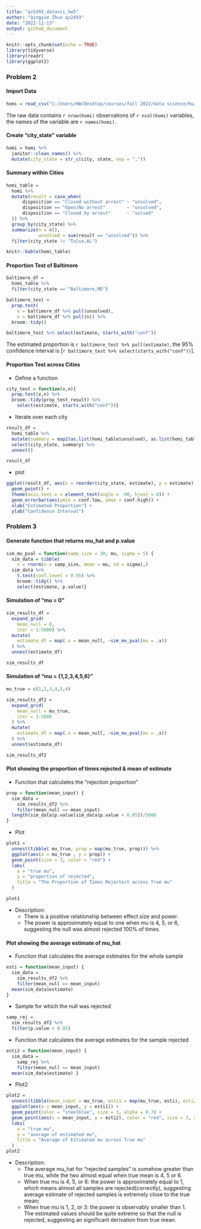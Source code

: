 ```yaml
---
title: "qz2493_datasci_hw5"
author: "Qingyue Zhuo qz2493"
date: "2022-11-13"
output: github_document
---
```


```r
knitr::opts_chunk$set(echo = TRUE)
library(tidyverse)
library(readr)
library(ggplot2)
```

### Problem 2
#### Import Data
```r
homi = read_csv("C:/Users/HW/Desktop/courses/fall 2022/data science/hw/hw5/homicide-data.csv")
```
The raw data contains `r nrow(homi)` observations of `r ncol(homi)` variables, the names of the variable are `r names(homi)`.

#### Create "city_state" variable
```r
homi = homi %>%
  janitor::clean_names() %>%
  mutate(city_state = str_c(city, state, sep = ","))
```

#### Summary within Cities
```r
homi_table = 
  homi %>%
  mutate(result = case_when(
      disposition == "Closed without arrest" ~ "unsolved",
      disposition == "Open/No arrest"        ~ "unsolved",
      disposition == "Closed by arrest"      ~ "solved"
  )) %>% 
  group_by(city_state) %>% 
  summarize(n = n(),
            unsolved = sum(result == "unsolved")) %>%
  filter(city_state != "Tulsa,AL")

knitr::kable(homi_table)
```

#### Proportion Test of Baltimore
```r
baltimore_df =
  homi_table %>%
  filter(city_state == "Baltimore,MD")

baltimore_test = 
  prop.test(
    x = baltimore_df %>% pull(unsolved), 
    n = baltimore_df %>% pull(n)) %>%
  broom::tidy()

baltimore_test %>% select(estimate, starts_with("conf"))
```
The estimated proportion is `r baltimore_test %>% pull(estimate)`, the 95% confidence interval is [`r baltimore_test %>% select(starts_with("conf"))`].

#### Proportion Test across Cities
  - Define a function 
```r
city_test = function(x,n){
  prop.test(x,n) %>%
  broom::tidy(prop_test_result) %>%
    select(estimate, starts_with("conf"))}
```

  - Iterate over each city
```r
result_df = 
  homi_table %>% 
  mutate(summary = map2(as.list(homi_table$unsolved), as.list(homi_table$n), city_test)) %>%
  select(city_state, summary) %>%
  unnest()

result_df
```

 - plot
```r
ggplot(result_df, aes(x = reorder(city_state, estimate), y = estimate)) +
  geom_point() +
  theme(axis.text.x = element_text(angle = -90, hjust = 0)) +
  geom_errorbar(aes(ymin = conf.low, ymax = conf.high)) +
  xlab("Estimated Proportion") +
  ylab("Confidence Interval")
```

### Problem 3
#### Generate function that returns mu_hat and p.value
```r
sim_mu_pval = function(samp_size = 30, mu, sigma = 5) {
  sim_data = tibble(
    x = rnorm(n = samp_size, mean = mu, sd = sigma),)
  sim_data %>% 
    t.test(conf.level = 0.95) %>%
    broom::tidy() %>%
    select(estimate, p.value)}
```

#### Simulation of "mu = 0"
```r
sim_results_df = 
  expand_grid(
    mean_null = 0,
    iter = 1:5000) %>% 
  mutate(
    estimate_df = map(.x = mean_null, ~sim_mu_pval(mu = .x))
  ) %>% 
  unnest(estimate_df)

sim_results_df
```

#### Simulation of "mu = {1,2,3,4,5,6}"
```r
mu_true = c(1,2,3,4,5,6)

sim_results_df2 = 
  expand_grid(
    mean_null = mu_true,
    iter = 1:5000
  ) %>% 
  mutate(
    estimate_df = map(.x = mean_null, ~sim_mu_pval(mu = .x))
  ) %>% 
  unnest(estimate_df)

sim_results_df2
```

#### Plot showing the proportion of times rejected & mean of estimate

  - Function that calculates the "rejection proportion"
```r
prop = function(mean_input) {
  sim_data = 
    sim_results_df2 %>%
    filter(mean_null == mean_input)
  length(sim_data$p.value[sim_data$p.value < 0.05])/5000
}
```

  - Plot
```r
plot1 = 
  unnest(tibble( mu_true, prop = map(mu_true, prop))) %>%
  ggplot(aes(x = mu_true , y = prop)) + 
  geom_point(size = 3, color = "red") +
  labs(
    x = "true mu",
    y = "proportion of rejected",
    title = "The Proportion of Times Rejectect across True mu"
  )

plot1
```

* Description:
  - There is a positive relationship between effect size and power. 
  - The power is approximately equal to one when mu is 4, 5, or 6, suggesting the null was almost rejected 100% of times.

#### Plot showing the average estimate of mu_hat
  - Function that calculates the average estimates for the whole sample
```r
esti = function(mean_input) {
  sim_data = 
    sim_results_df2 %>%
    filter(mean_null == mean_input)
  mean(sim_data$estimate)
}
```

  - Sample for which the null was rejected
```r
samp_rej = 
  sim_results_df2 %>%
  filter(p.value < 0.05)
```
  
  - Function that calculates the average estimates for the sample rejected
```r
esti2 = function(mean_input) {
  sim_data = 
    samp_rej %>%
    filter(mean_null == mean_input)
  mean(sim_data$estimate) }
```

  - Plot2
```r
plot2 = 
  unnest(tibble(mean_input = mu_true, esti1 = map(mu_true, esti), esti2 = map(mu_true, esti2))) %>% 
  ggplot(aes(x = mean_input, y = esti1)) + 
  geom_point(color = "steelblue", size = 3, alpha = 0.7) +
  geom_point(aes(x = mean_input, y = esti2), color = "red", size = 3, alpha = 0.7) +
  labs(
    x = "true mu",
    y = "average of estimated mu",
    title = "Average of Estimated mu across True mu"
  )
plot2
```

* Description:
  - The average mu_hat for "rejected samples" is somehow greater than true mu, while the two almost equal when true mean is 4, 5 or 6. 
  - When true mu is 4, 5, or 6: the power is approximately equal to 1, which means almost all samples are rejected(correctly), suggesting average estimate of rejected samples is extremely close to the true mean;
  - When true mu is 1, 2, or 3: the power is observably smaller than 1. The estimated values should be quite extreme so that the null is rejected, suggesting an significant derivation from true mean.
